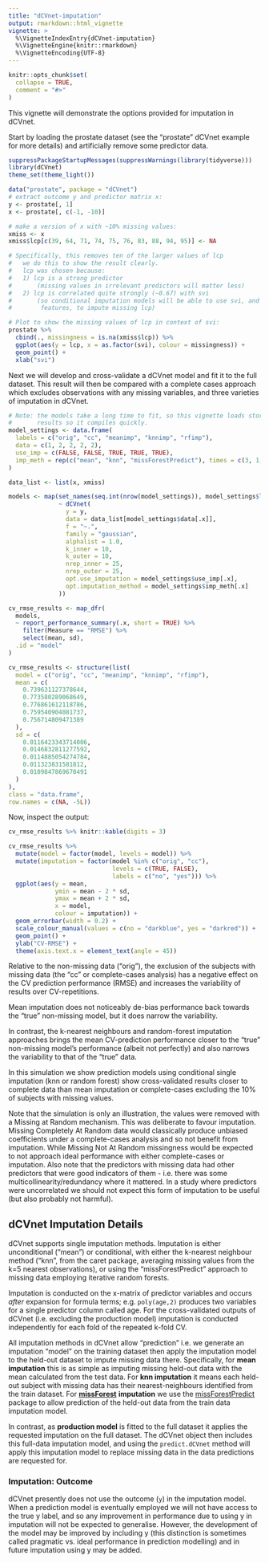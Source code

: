 ```yaml
---
title: "dCVnet-imputation"
output: rmarkdown::html_vignette
vignette: >
  %\VignetteIndexEntry{dCVnet-imputation}
  %\VignetteEngine{knitr::rmarkdown}
  %\VignetteEncoding{UTF-8}
---
```


```r
knitr::opts_chunk$set(
  collapse = TRUE,
  comment = "#>"
)
```

This vignette will demonstrate the options provided for imputation in dCVnet.

Start by loading the prostate dataset (see the "prostate" dCVnet example for more details) and artificially remove some predictor data.

```r
suppressPackageStartupMessages(suppressWarnings(library(tidyverse)))
library(dCVnet)
theme_set(theme_light())

data("prostate", package = "dCVnet")
# extract outcome y and predictor matrix x:
y <- prostate[, 1]
x <- prostate[, c(-1, -10)]

# make a version of x with ~10% missing values:
xmiss <- x
xmiss$lcp[c(39, 64, 71, 74, 75, 76, 83, 88, 94, 95)] <- NA

# Specifically, this removes ten of the larger values of lcp
#   we do this to show the result clearly.
#   lcp was chosen because:
#   1) lcp is a strong predictor
#       (missing values in irrelevant predictors will matter less)
#   2) lcp is correlated quite strongly (~0.67) with svi
#       (so conditional imputation models will be able to use svi, and other
#        features, to impute missing lcp)

# Plot to show the missing values of lcp in context of svi:
prostate %>%
  cbind(., missingness = is.na(xmiss$lcp)) %>%
  ggplot(aes(y = lcp, x = as.factor(svi), colour = missingness)) +
  geom_point() +
  xlab("svi")

```

Next we will develop and cross-validate a dCVnet model and fit it to the full dataset. This result will then be compared with a complete cases approach which excludes observations with any missing variables, and three varieties of imputation in dCVnet.

```r
# Note: the models take a long time to fit, so this vignette loads stored
#       results so it compiles quickly.
model_settings <- data.frame(
  labels = c("orig", "cc", "meanimp", "knnimp", "rfimp"),
  data = c(1, 2, 2, 2, 2),
  use_imp = c(FALSE, FALSE, TRUE, TRUE, TRUE),
  imp_meth = rep(c("mean", "knn", "missForestPredict"), times = c(3, 1, 1))
)

data_list <- list(x, xmiss)

models <- map(set_names(seq.int(nrow(model_settings)), model_settings$labels),
              ~ dCVnet(
                y = y,
                data = data_list[model_settings$data[.x]],
                f = "~.",
                family = "gaussian",
                alphalist = 1.0,
                k_inner = 10,
                k_outer = 10,
                nrep_inner = 25,
                nrep_outer = 25,
                opt.use_imputation = model_settings$use_imp[.x],
                opt.imputation_method = model_settings$imp_meth[.x]
              ))

cv_rmse_results <- map_dfr(
  models,
  ~ report_performance_summary(.x, short = TRUE) %>%
    filter(Measure == "RMSE") %>%
    select(mean, sd),
  .id = "model"
)

```

```r


cv_rmse_results <- structure(list(
  model = c("orig", "cc", "meanimp", "knnimp", "rfimp"),
  mean = c(
    0.739631127378644,
    0.773580289068649,
    0.776861612118786,
    0.759540904081737,
    0.756714809471389
  ),
  sd = c(
    0.0116423343714006,
    0.0146832811277592,
    0.0114885054274784,
    0.011323831581812,
    0.0109847869670491
  )
),
class = "data.frame",
row.names = c(NA, -5L))

```

Now, inspect the output:

```r
cv_rmse_results %>% knitr::kable(digits = 3)

cv_rmse_results %>%
  mutate(model = factor(model, levels = model)) %>%
  mutate(imputation = factor(model %in% c("orig", "cc"),
                             levels = c(TRUE, FALSE),
                             labels = c("no", "yes"))) %>%
  ggplot(aes(y = mean,
             ymin = mean - 2 * sd,
             ymax = mean + 2 * sd,
             x = model,
             colour = imputation)) +
  geom_errorbar(width = 0.2) +
  scale_colour_manual(values = c(no = "darkblue", yes = "darkred")) +
  geom_point() +
  ylab("CV-RMSE") +
  theme(axis.text.x = element_text(angle = 45))
```

Relative to the non-missing data ("orig"), the exclusion of the subjects with missing data (the "cc" or complete-cases analysis) has a negative effect on the CV prediction performance (RMSE) and increases the variability of results over CV-repetitions.

Mean imputation does not noticeably de-bias performance back towards the "true" non-missing model, but it does narrow the variability.

In contrast, the k-nearest neighbours and random-forest imputation approaches brings the mean CV-prediction performance closer to the "true" non-missing model's performance (albeit not perfectly) and also narrows the variability to that of the "true" data.

In this simulation we show prediction models using conditional single imputation (knn or random forest) show cross-validated results closer to complete data than mean imputation or complete-cases excluding the 10% of subjects with missing values.

Note that the simulation is only an illustration, the values were removed with a Missing at Random mechanism. This was deliberate to favour imputation. Missing Completely At Random data would classically produce unbiased coefficients under a complete-cases analysis and so not benefit from imputation. While Missing Not At Random missingness would be expected to not approach ideal performance with either complete-cases or imputation. Also note that the predictors with missing data had other predictors that were good indicators of them - i.e. there was some multicollinearity/redundancy where it mattered. In a study where predictors were uncorrelated we should not expect this form of imputation to be useful (but also probably not harmful).

## dCVnet Imputation Details

dCVnet supports single imputation methods. Imputation is either unconditional ("mean") or conditional, with either the k-nearest neighbour method ("knn", from the caret package, averaging missing values from the k=5 nearest observations), or using the "missForestPredict" approach to missing data employing iterative random forests.

Imputation is conducted on the x-matrix of predictor variables and occurs *after* expansion for formula terms; e.g. `poly(age,2)` produces two variables for a single predictor column called age. For the cross-validated outputs of dCVnet (i.e. excluding the production model) imputation is conducted independently for each fold of the repeated k-fold CV.

All imputation methods in dCVnet allow "prediction" i.e. we generate an imputation "model" on the training dataset then apply the imputation model to the held-out dataset to impute missing data there. Specifically, for **mean imputation** this is as simple as imputing missing held-out data with the mean calculated from the test data. For **knn imputation** it means each held-out subject with missing data has their nearest-neighbours identified from the train dataset. For [**missForest**](https://github.com/stekhoven/missForest) **imputation** we use the [missForestPredict](https://github.com/sibipx/missForestPredict) package to allow prediction of the held-out data from the train data imputation model.

In contrast, as **production model** is fitted to the full dataset it applies the requested imputation on the full dataset. The dCVnet object then includes this full-data imputation model, and using the `predict.dCVnet` method will apply this imputation model to replace missing data in the data predictions are requested for.

### Imputation: Outcome

dCVnet presently does not use the outcome (`y`) in the imputation model. When a prediction model is eventually employed we will not have access to the true y label, and so any improvement in performance due to using y in imputation will not be expected to generalise. However, the development of the model may be improved by including y (this distinction is sometimes called pragmatic vs. ideal performance in prediction modelling) and in future imputation using y may be added.

